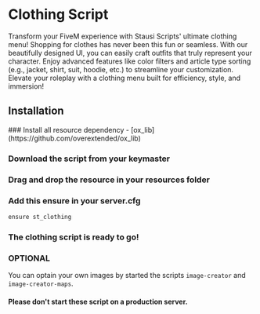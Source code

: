 
# Clothing Script

<ResourceLinks link="https://shop.stausi.com/package/6554614" />

Transform your FiveM experience with Stausi Scripts' ultimate clothing menu! Shopping for clothes has never been this fun or seamless. With our beautifully designed UI, you can easily craft outfits that truly represent your character. Enjoy advanced features like color filters and article type sorting (e.g., jacket, shirt, suit, hoodie, etc.) to streamline your customization. Elevate your roleplay with a clothing menu built for efficiency, style, and immersion!

## Installation

<Steps>
### Install all resource dependency
- [ox_lib](https://github.com/overextended/ox_lib)

### Download the script from your keymaster

### Drag and drop the resource in your resources folder

### Add this ensure in your server.cfg
```bash
ensure st_clothing
```

### The clothing script is ready to go!

### OPTIONAL
You can optain your own images by started the scripts `image-creator` and `image-creator-maps`.
#### Please don't start these script on a production server.
</Steps>